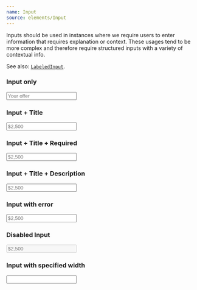 ```yaml
---
name: Input
source: elements/Input
---
```


Inputs should be used in instances where we require users to enter information that requires explanation or context. These usages tend to be more complex and therefore require structured inputs with a variety of contextual info.

See also: [`LabeledInput`](https://palette.artsy.net/elements/labeledinput/).

### Input only

<Playground>
  <Input placeholder="Your offer" />
</Playground>

### Input + Title

<Playground>
  <Input placeholder="$2,500" title="Your offer" />
</Playground>

### Input + Title + Required

<Playground>
  <Input placeholder="$2,500" required title="Your offer" />
</Playground>

### Input + Title + Description

<Playground>
  <Input description="Agree on a price with the seller." placeholder="$2,500" title="Your offer" />
</Playground>

### Input with error

<Playground>
  <Input description="Agree on a price with the seller." error="Something went wrong." placeholder="$2,500" title="Your offer" />
</Playground>

### Disabled Input

<Playground>
  <Input description="Agree on a price with the seller." disabled placeholder="$2,500" title="Your offer" />
</Playground>

### Input with specified width

<Playground>
  <Input width='50%' title="Your offer" />
</Playground>
